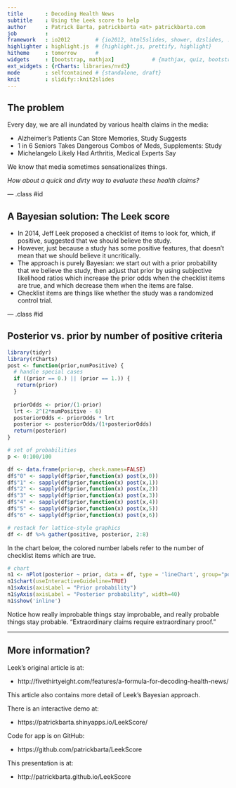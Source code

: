 ```yaml
---
title       : Decoding Health News
subtitle    : Using the Leek score to help
author      : Patrick Barta, patrickbarta <at> patrickbarta.com
job         : 
framework   : io2012        # {io2012, html5slides, shower, dzslides, ...}
highlighter : highlight.js  # {highlight.js, prettify, highlight}
hitheme     : tomorrow      # 
widgets     : [bootstrap, mathjax]            # {mathjax, quiz, bootstrap}
ext_widgets : {rCharts: libraries/nvd3}
mode        : selfcontained # {standalone, draft}
knit        : slidify::knit2slides
---
```


## The problem

Every day, we are all inundated by various health claims in the media:

* Alzheimer's Patients Can Store Memories, Study Suggests
* 1 in 6 Seniors Takes Dangerous Combos of Meds, Supplements: Study
* Michelangelo Likely Had Arthritis, Medical Experts Say

We know that media sometimes sensationalizes things.

*How about a quick and dirty way to evaluate these health claims?*

--- .class #id 

## A Bayesian solution: The Leek score

* In 2014, Jeff Leek proposed a checklist of items to look for, which,
if positive, suggested that we should believe the study.
* However, just because a study has some positive features, that doesn't
mean that we should believe it uncritically.
* The approach is purely Bayesian: we start out with a prior probability
that we believe the study, then adjust that prior by using subjective
likelihood ratios which increase the prior odds when the checklist items are
true, and which decrease them when the items are false.
* Checklist items are things like whether the study was a randomized control trial.

--- .class #id

## Posterior vs. prior by number of positive criteria
```r
library(tidyr)
library(rCharts)
post <- function(prior,numPositive) {
  # handle special cases
  if ((prior == 0.) || (prior == 1.)) {
   return(prior) 
  }
  
  priorOdds <- prior/(1-prior) 
  lrt <- 2^(2*numPositive - 6)
  posteriorOdds <- priorOdds * lrt
  posterior <- posteriorOdds/(1+posteriorOdds)
  return(posterior)
}

# set of probabilities
p <- 0:100/100

df <- data.frame(prior=p, check.names=FALSE)
df$"0" <- sapply(df$prior,function(x) post(x,0))
df$"1" <- sapply(df$prior,function(x) post(x,1))
df$"2" <- sapply(df$prior,function(x) post(x,2))
df$"3" <- sapply(df$prior,function(x) post(x,3))
df$"4" <- sapply(df$prior,function(x) post(x,4))
df$"5" <- sapply(df$prior,function(x) post(x,5))
df$"6" <- sapply(df$prior,function(x) post(x,6))

# restack for lattice-style graphics
df <- df %>% gather(positive, posterior, 2:8)
```

In the chart below, the colored number labels refer to the number of checklist items which are true.

```r
# chart
n1 <- nPlot(posterior ~ prior, data = df, type = 'lineChart', group="positive")
n1$chart(useInteractiveGuideline=TRUE)
n1$xAxis(axisLabel = "Prior probability")
n1$yAxis(axisLabel = "Posterior probability", width=40)
n1$show('inline')
```

Notice how really improbable things stay improbable, and really probable things stay probable. "Extraordinary claims require extraordinary proof."

---

## More information?

Leek's original article is at:

* http://fivethirtyeight.com/features/a-formula-for-decoding-health-news/

This article also contains more detail of Leek's Bayesian approach.

There is an interactive demo at:

* https://patrickbarta.shinyapps.io/LeekScore/

Code for app is on GitHub:

* https://github.com/patrickbarta/LeekScore

This presentation is at:

* http://patrickbarta.github.io/LeekScore
